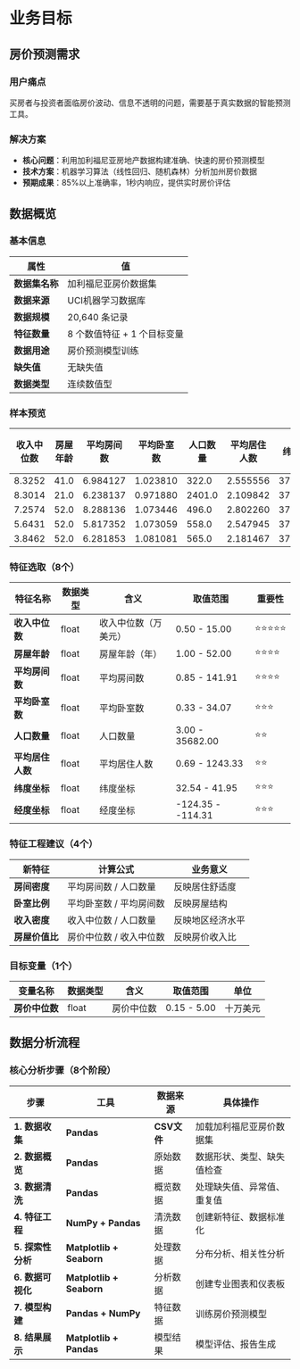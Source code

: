 ﻿# 业务目标

## 房价预测需求

### 用户痛点
买房者与投资者面临房价波动、信息不透明的问题，需要基于真实数据的智能预测工具。

### 解决方案
- **核心问题**：利用加利福尼亚房地产数据构建准确、快速的房价预测模型
- **技术方案**：机器学习算法（线性回归、随机森林）分析加州房价数据
- **预期成果**：85%以上准确率，1秒内响应，提供实时房价评估

## 数据概览

### 基本信息

| 属性 | 值 |
|------|-----|
| **数据集名称** | 加利福尼亚房价数据集 |
| **数据来源** | UCI机器学习数据库 |
| **数据规模** | 20,640 条记录 |
| **特征数量** | 8 个数值特征 + 1 个目标变量 |
| **数据用途** | 房价预测模型训练 |
| **缺失值** | 无缺失值 |
| **数据类型** | 连续数值型 |

### 样本预览

| 收入中位数 | 房屋年龄 | 平均房间数 | 平均卧室数 | 人口数量 | 平均居住人数 | 纬度 | 经度 | 房价中位数 |
|--------|----------|----------|-----------|------------|----------|----------|-----------|-------------|
| 8.3252 | 41.0 | 6.984127 | 1.023810 | 322.0 | 2.555556 | 37.88 | -122.23 | 4.526 |
| 8.3014 | 21.0 | 6.238137 | 0.971880 | 2401.0 | 2.109842 | 37.86 | -122.22 | 3.585 |
| 7.2574 | 52.0 | 8.288136 | 1.073446 | 496.0 | 2.802260 | 37.85 | -122.24 | 3.521 |
| 5.6431 | 52.0 | 5.817352 | 1.073059 | 558.0 | 2.547945 | 37.85 | -122.25 | 3.413 |
| 3.8462 | 52.0 | 6.281853 | 1.081081 | 565.0 | 2.181467 | 37.85 | -122.25 | 3.422 |

### 特征选取（8个）

| 特征名称 | 数据类型 | 含义 | 取值范围 | 重要性 |
|----------|----------|------|----------|--------|
| **收入中位数** | float | 收入中位数（万美元） | 0.50 - 15.00 | ⭐⭐⭐⭐⭐ |
| **房屋年龄** | float | 房屋年龄（年） | 1.00 - 52.00 | ⭐⭐⭐⭐ |
| **平均房间数** | float | 平均房间数 | 0.85 - 141.91 | ⭐⭐⭐⭐ |
| **平均卧室数** | float | 平均卧室数 | 0.33 - 34.07 | ⭐⭐⭐ |
| **人口数量** | float | 人口数量 | 3.00 - 35682.00 | ⭐⭐ |
| **平均居住人数** | float | 平均居住人数 | 0.69 - 1243.33 | ⭐⭐ |
| **纬度坐标** | float | 纬度坐标 | 32.54 - 41.95 | ⭐⭐⭐ |
| **经度坐标** | float | 经度坐标 | -124.35 - -114.31 | ⭐⭐⭐ |

### 特征工程建议（4个）

| 新特征 | 计算公式 | 业务意义 |
|--------|----------|----------|
| **房间密度** | 平均房间数 / 人口数量 | 反映居住舒适度 |
| **卧室比例** | 平均卧室数 / 平均房间数 | 反映房屋结构 |
| **收入密度** | 收入中位数 / 人口数量 | 反映地区经济水平 |
| **房屋价值比** | 房价中位数 / 收入中位数 | 反映房价收入比 |

### 目标变量（1个）

| 变量名称 | 数据类型 | 含义 | 取值范围 | 单位 |
|----------|----------|------|----------|------|
| **房价中位数** | float | 房价中位数 | 0.15 - 5.00 | 十万美元 |



## 数据分析流程

### 核心分析步骤（8个阶段）

| 步骤 | 工具 | 数据来源 | 具体操作 |
|------|------|----------|----------|
| **1. 数据收集** | **Pandas** | **CSV文件** | 加载加利福尼亚房价数据集 |
| **2. 数据概览** | **Pandas** | 原始数据 | 数据形状、类型、缺失值检查 |
| **3. 数据清洗** | **Pandas** | 概览数据 | 处理缺失值、异常值、重复值 |
| **4. 特征工程** | **NumPy + Pandas** | 清洗数据 | 创建新特征、数据标准化 |
| **5. 探索性分析** | **Matplotlib + Seaborn** | 处理数据 | 分布分析、相关性分析 |
| **6. 数据可视化** | **Matplotlib + Seaborn** | 分析数据 | 创建专业图表和仪表板 |
| **7. 模型构建** | **Pandas + NumPy** | 特征数据 | 训练房价预测模型 |
| **8. 结果展示** | **Matplotlib + Pandas** | 模型结果 | 模型评估、报告生成 |


